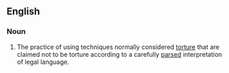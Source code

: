 ==English==

===Noun===
{{wikipedia}}
{{en-noun|sg=[[enhanced]] [[interrogation]]|-}}

#{{US|politics|euphemism}} The practice of using techniques normally considered [[torture]] that are claimed not to be torture according to a carefully [[parsed]] interpretation of legal language.

{{unreferenced}}